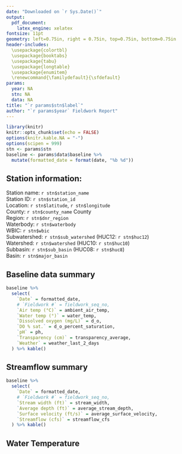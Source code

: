 ```yaml
---
date: "Downloaded on `r Sys.Date()`"
output:
  pdf_document:
    latex_engine: xelatex
fontsize: 11pt
geometry: left=0.75in, right = 0.75in, top=0.75in, bottom=0.75in
header-includes:
  \usepackage{colortbl}
  \usepackage{booktabs}
  \usepackage{tabu}
  \usepackage{longtable}
  \usepackage{enumitem}
  \renewcommand{\familydefault}{\sfdefault}
params:
  year: NA
  stn: NA
  data: NA
title: "`r params$stn$label`"
author: "`r params$year` Fieldwork Report"
---
```


```r
library(knitr)
knitr::opts_chunk$set(echo = FALSE)
options(knitr.kable.NA = "-")
options(scipen = 999)
stn <- params$stn
baseline <- params$data$baseline %>%
  mutate(formatted_date = format(date, "%b %d"))
```

## Station information:

Station name: `r stn$station_name`\
Station ID: `r stn$station_id`\
Location: `r stn$latitude`, `r stn$longitude`\
County: `r stn$county_name` County\
Region: `r stn$dnr_region`\
Waterbody: `r stn$waterbody`\
WBIC: `r stn$wbic`\
Subwatershed: `r stn$sub_watershed` (HUC12: `r stn$huc12`)\
Watershed: `r stn$watershed` (HUC10: `r stn$huc10`)\
Subbasin: `r stn$sub_basin` (HUC08: `r stn$huc8`)\
Basin: `r stn$major_basin`

## Baseline data summary

```r
baseline %>%
  select(
    `Date` = formatted_date,
    # `Fieldwork #` = fieldwork_seq_no,
    `Air temp (°C)` = ambient_air_temp,
    `Water temp (°)` = water_temp,
    `Dissolved oxygen (mg/L)` = d_o,
    `DO % sat.` = d_o_percent_saturation,
    `pH` = ph,
    `Transparency (cm)` = transparency_average,
    `Weather` = weather_last_2_days
  ) %>% kable()
```


## Streamflow summary

```r
baseline %>%
  select(
    `Date` = formatted_date,
    # `Fieldwork #` = fieldwork_seq_no,
    `Stream width (ft)` = stream_width,
    `Average depth (ft)` = average_stream_depth,
    `Surface velocity (ft/s)` = average_surface_velocity,
    `Streamflow (cfs)` = streamflow_cfs
  ) %>% kable()
```


## Water Temperature

